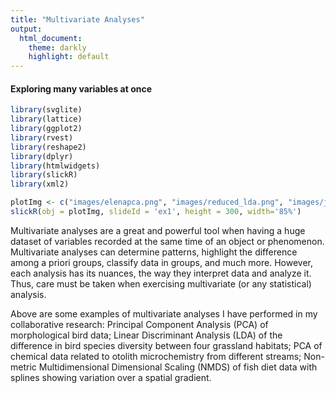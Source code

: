 ---
title: "Multivariate Analyses"
output: 
  html_document:
    theme: darkly
    highlight: default
---
#### Exploring many variables at once

```{r slider, message=FALSE, echo=FALSE}
library(svglite)
library(lattice)
library(ggplot2)
library(rvest) 
library(reshape2)
library(dplyr)
library(htmlwidgets)
library(slickR)
library(xml2)

plotImg <- c("images/elenapca.png", "images/reduced_lda.png", "images/judith_pca2.png", "images/NMDS.png")
slickR(obj = plotImg, slideId = 'ex1', height = 300, width='85%')
```


Multivariate analyses are a great and powerful tool when having a huge dataset of variables recorded at the same time of an object or phenomenon. Multivariate analyses can determine patterns, highlight the difference among a priori groups, classify data in groups, and much more. However, each analysis has its nuances, the way they interpret data and analyze it. Thus, care must be taken when exercising multivariate (or any statistical) analysis. 

Above are some examples of multivariate analyses I have performed in my collaborative research: Principal Component Analysis (PCA) of morphological bird data; Linear Discriminant Analysis (LDA) of the difference in bird species diversity between four grassland habitats; PCA of chemical data related to otolith microchemistry from different streams; Non-metric Multidimensional Dimensional Scaling (NMDS) of fish diet data with splines showing variation over a spatial gradient. 